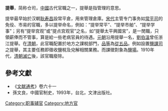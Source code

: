'''提舉'''，简称仓司，[[中國|中國]]古代官職之一，提舉是指管理的意思。

提举最早始於汉朝[[耿寿昌|耿寿昌]]設常平倉，用來管理倉庫。[[宋代|宋代]]主管专门事务如[[常平司|常平司]]的免役、市易的官職，多以提举命名，例如：“提举常平”、“提举市舶”、“提举学事”；另有“提举宫观”或“提点宫观官”之名，如“提舉太平興國宮”，是一閒職，只領薪俸而不管事，算是給一些老病官員的待遇。[[元朝|元朝]]沿用提舉一名，[[劉伯溫|劉伯溫]]曾任浙江提舉。在[[清朝|清朝]]，此官職配置於地方之課稅部門，[[品等|品等]]為[[從五品|從五品]]。例如設置[[鹽課司|鹽課司]]之提舉，其主要任務即徵收鹽稅及兌解相關業務。而課徵對象為[[鹽場|鹽場]]。1910年代，[[清朝滅亡|清朝滅亡]]後，該官職廢除。

==參考文獻==
*《[[文献通考|文献通考]]》卷六十一
*孫文良，中國官制史，1993年，台北，文津出版社。

{{Government-official-hist-stub}}
[[Category:职事辅官|Category:职事辅官]]
[[Category:地方官|Category:地方官]]